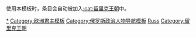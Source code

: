 <noinclude>
使用本模板时，条目会自动被加入[[:cat:留里克王朝]]中。
</noinclude>
{{Navbox
|name = 羅斯國家元首
|title = [[羅斯]]共盟君主
|above = [[德米特里·顿斯科伊]]死後，波蘭國王[[雅德维加 (波兰国王)|雅德维嘉]]與其夫君[[雅盖隆王朝|雅蓋沃]]及相關後裔，也成為羅斯法理（頭銜）的繼承人，與莫斯科方面產生衝突，可參見：[[Template:波蘭君主|波蘭君主]]、[[克雷沃联合]]及[[俄羅斯混亂時期]]。<br>蒙古羅斯後的莫斯科、諾夫哥羅德等大公，至伊凡雷帝稱[[沙皇]]後之諸俄國君主，另見[[Template:俄羅斯君主]]
|groupstyle = text-align: left;

|group1 = [[諾夫哥羅德]][[大公]]<br />（862年－882年）
|list1 = [[留里克]]{{to}}[[奧列格]]

|group2 = [[基輔羅斯]]<br />[[基輔大公]]<br />（882年－1169年）
|list2 = [[奧列格]]{{to}}[[伊戈爾·留里科維奇|伊戈爾一世]]{{to}}[[斯維亞托斯拉夫一世·伊戈列維奇|斯維亞托斯拉夫一世]]（勇者）{{to}}[[亞羅波爾克一世·斯維亞托斯拉維奇|亞羅波爾克一世]]{{to}}[[弗拉基米爾一世·斯維亞托斯拉維奇|弗拉基米爾大帝]]{{to}}[[斯維亞托波爾克一世·弗拉基米羅維奇|斯維亞托波爾克一世]]{{to}}[[雅羅斯拉夫一世·弗拉基米羅維奇|雅羅斯拉夫一世]]（智者）{{to}}[[伊賈斯拉夫一世·雅羅斯拉維奇|伊賈斯拉夫一世]]（第一次）{{to}}[[斯維亞托斯拉夫二世·雅羅斯拉維奇|斯維亞托斯拉夫二世]]{{to}}[[弗謝沃洛德一世·雅羅斯拉維奇|弗謝沃洛德一世]]（第一次）{{to}}伊賈斯拉夫一世（第二次）{{to}}弗謝沃洛德一世（第二次）{{to}}[[斯維亞托波爾克二世·伊賈斯拉維奇|斯維亞托波爾克二世]]{{to}}[[弗拉基米爾·莫諾馬赫|弗拉基米爾二世]]（孤軍奮戰者）{{to}}{{tsl|ru|Мстислав Владимирович Великий|姆斯季斯拉夫大帝}}{{to}}[[亞羅波爾克二世·弗拉基米羅維奇|亞羅波爾克二世]]{{to}}[[維亞切斯拉夫·弗拉基米羅維奇|維亞切斯拉夫一世]]（第一次）{{to}}[[弗謝沃洛德二世·奧利戈維奇|弗謝沃洛德二世]]{{to}}[[伊戈爾二世·奧利戈維奇|伊戈爾二世]]{{to}}[[伊賈斯拉夫二世·姆斯季斯拉維奇|伊賈斯拉夫二世]]（第一次）{{to}}[[尤里·多爾戈魯基|尤里一世]]（長手）（第一次）{{to}}伊賈斯拉夫二世（第二次）{{to}}維亞切斯拉夫一世（第二次）{{to}}伊賈斯拉夫二世（第三次）{{to}}尤里一世（長手）（第二次）{{to}}[[羅斯季斯拉夫一世·姆斯季斯拉維奇|羅斯季斯拉夫一世]](第一次){{to}}伊賈斯拉夫二世（第四次）{{to}}羅斯季斯拉夫一世（第二次）{{to}}維亞切斯拉夫一世（第三次）{{to}}伊賈斯拉夫二世（第五次）{{to}}[[姆斯季斯拉夫二世·伊賈斯拉維奇|姆斯季斯拉夫二世]]{{to}}[[安德烈·博戈柳布斯基|安德烈一世]]（攻陷基輔者）

|group3 = [[基輔羅斯]]<br />[[弗拉基米尔大公|弗拉基米爾-蘇茲達爾大公]]<br />（1169年－1240年）
|list3 = [[安德烈·博戈柳布斯基|安德烈一世]]（攻陷基輔者）{{to}}{{link-ru|米哈伊爾一世 (基輔羅斯)|Михалко Юрьевич|米哈伊爾一世}}（第一次）{{to}}{{link-ru|亞羅波爾克三世|Ярополк Ростиславич}}{{to}}米哈伊爾一世（第二次）{{to}}[[大窩弗謝沃洛德|弗謝沃洛德三世]]（大窩）{{to}}[[尤里二世·弗謝沃洛多維奇|尤里二世]]（第一次）{{to}}[[康斯坦丁·弗謝沃洛多維奇|康斯坦丁一世]]{{to}}尤里二世（第二次）{{to}}[[雅羅斯拉夫二世·弗謝沃洛多維奇|雅羅斯拉夫二世]]

|belowstyle = text-align: left; font-size: 95%;
|below =
注1：本表僅列出[[蒙古征服基輔羅斯|蒙古入侵基輔羅斯]]前歷任元首。<br />
注2：金帳汗國統治東北羅斯後，[[诺夫哥罗德封建共和国|諾夫哥羅德封建共和國]]曾繼續保留羅斯獨立國家地位，請參看[[諾夫哥羅德統治者列表]]。<br />
注3：亞歷山大·涅夫斯基非亞歷山大一世，其當時在諾夫哥羅德封建共和國亦為元首，因此其頭銜為亞歷山大·涅夫斯基。<br />


}}<noinclude>

[[Category:俄罗斯君主|*]]
[[Category:欧洲君主模板]]
[[Category:俄罗斯政治人物导航模板]]
[[Category:国家元首导航模板|Russ]]
</noinclude>
[[Category:留里克王朝]]